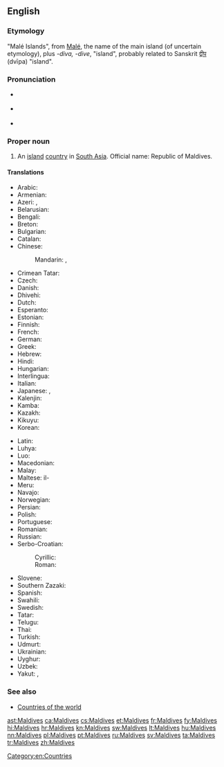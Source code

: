 ==English==
{{wikipedia}}

===Etymology===
"Malé Islands", from [[Malé]], the name of the main island (of uncertain etymology), plus ''-diva, -dive'', "island", probably related to Sanskrit [[द्वीप]] (dvīpa) "island".

===Pronunciation===
* {{a|UK}} {{IPA|/ˈmɒl.diːvz/|/ˈmɒl.daɪvz/}}
* {{a|US}} {{IPA|/ˈmɑl.daɪvz/}}
* {{audio|en-us-Maldives.ogg|Audio (US)}}

===Proper noun===
{{en-proper noun}} {{p}}

# An [[island]] [[country]] in [[South Asia]]. Official name: Republic of Maldives.

====Translations====
{{trans-top|country in South Asia}}
* Arabic: {{t|ar|مالديفز|m|tr=maldiifz}}
* Armenian: {{t-|hy|Մալդիվներ|tr=Maldivner}}
* Azeri: {{t|az|Maldiv adaları|xs=Azeri}},  {{t|az|Maldivlər|xs=Azeri}}
* Belarusian: {{t|be|Мальдывы|p|tr=Mal’dývy|sc=Cyrl}}
* Bengali: {{Beng|[[মালদ্বীপ]]}}
* Breton: {{t|br|Maldivez}}
* Bulgarian: {{t|bg|Малдиви|p|tr=Maldívi|sc=Cyrl}}
* Catalan: {{t|ca|Maldives|f|p}}
* Chinese:
*: Mandarin: {{t-|cmn|馬爾代夫|sc=Hani}}, {{t-|cmn|马尔代夫|tr=Mǎ'ěrdàifū|sc=Hani}}
* Crimean Tatar: {{tø|crh|Maldivler}}
* Czech: {{t-|cs|Maledivy|p}}
* Danish: {{t|da|Maldiverne}}
* Dhivehi: {{t|dv|ދިވެހިރާއްޖެ|tr=Dhivehi Raa'je|sc=Thaa}}
* Dutch: {{t|nl|Maladiven}}
* Esperanto: {{t|eo|Maldivoj|p}}
* Estonian: {{t|et|Maldiivid}}
* Finnish: {{t+|fi|Malediivit}}
* French: {{t|fr|Maldives|f|p}}
* German: {{t+|de|Malediven}}
* Greek: {{t+|el|Μαλδίβες|f|p|tr=Maldíves}}
* Hebrew: {{t|he|האיים המלדיביים|p|tr=ha-iyim ha-maldiviyim|sc=Hebr}}
* Hindi: {{t|hi|मालदीव|tr=māldīv|xs=Hindi}}
* Hungarian: {{t+|hu|Maldív-szigetek}}
* Interlingua: {{t|ia|Maldivas}}
* Italian: {{t-|it|Maldive|f|p}}
* Japanese: {{t+|ja|モルディブ|tr=Morudibu}}, {{t-|ja|モルジブ|tr=Morujibu}}
* Kalenjin: {{tø|kln|Maldova}}
* Kamba: {{tø|kam|Maldova}}
* Kazakh: {{t|kk|Мәлдивтер|tr=Məldivter|sc=Cyrl|xs=Kazakh}}
* Kikuyu: {{tø|ki|Maldova}}
* Korean: {{t+|ko|몰디브|tr=Moldibeu|sc=Hang}}
{{trans-mid}}
* Latin: {{t|la|Divi}}
* Luhya: {{tø|luy|Maldova}}
* Luo: {{tø|luo|Maldova}}
* Macedonian: {{t|mk|Малдиви|f|p|tr=Maldívi}}
* Malay: {{t-|ms|Maldives|xs=Malay}}
* Maltese: il-{{t|mt|Maldiv}}
* Meru: {{tø|mer|Maldova}}
* Navajo: {{tø|nv|Naakaii Dootłʼizhí Bikéyah Yázhí}}
* Norwegian: {{t+|no|Maldivene}}
* Persian: {{t|fa|مالدیو|tr=Mâldiv|sc=fa-Arab}}
* Polish: {{t+|pl|Malediwy}}
* Portuguese: {{t+|pt|Maldivas|f|p}}
* Romanian: {{t-|ro|Maldive|f|p}}
* Russian: {{t-|ru|Мальдивы|f|p|tr=Mal’dívy}}
* Serbo-Croatian:
*: Cyrillic: {{t|sh|Малдиви|m|p}}
*: Roman: {{t|sh|Maldivi|m|p}}
* Slovene: {{t+|sl|Maldivi|m|p}}
* Southern Zazaki: {{tø|diq|Maldiwi}}
* Spanish: {{t-|es|Maldivas|f|p}}
* Swahili: {{t+|sw|Maldova|xs=Swahili}}
* Swedish: {{t+|sv|Maldiverna|c}}
* Tatar: {{t|tt|Мальдивалар|tr=Mal'divalar|sc=Cyrl|xs=Tatar}}
* Telugu: {{t+|te|మాల్దీవులు}}
* Thai: {{t+|th|มัลดีฟส์|tr=mandip}}
* Turkish: {{t+|tr|Maldivler}}
* Udmurt: {{tø|udm|Мальдив}}
* Ukrainian: {{t+|uk|Мальдіви|p|tr=Mal'dívy|xs=Ukrainian}}
* Uyghur: {{t|ug|مالدىۋ ئاراللىرى|sc=ug-Arab|xs=Uyghur}}
* Uzbek: {{t|uz|Maldivalar|xs=Uzbek}}
* Yakut: {{tø|sah|Мальдивтар|tr=Mal'divtar|sc=Cyrl}},  {{tø|sah|Мальдив Арыылара|tr=Mal'div Arıılara|sc=Cyrl}}
{{trans-bottom}}

===See also===
* [[Appendix:Countries of the world|Countries of the world]]

[[Category:en:Countries]]

[[ast:Maldives]]
[[ca:Maldives]]
[[cs:Maldives]]
[[et:Maldives]]
[[fr:Maldives]]
[[fy:Maldives]]
[[hi:Maldives]]
[[hr:Maldives]]
[[kn:Maldives]]
[[sw:Maldives]]
[[lt:Maldives]]
[[hu:Maldives]]
[[nn:Maldives]]
[[pl:Maldives]]
[[pt:Maldives]]
[[ru:Maldives]]
[[sv:Maldives]]
[[ta:Maldives]]
[[tr:Maldives]]
[[zh:Maldives]]